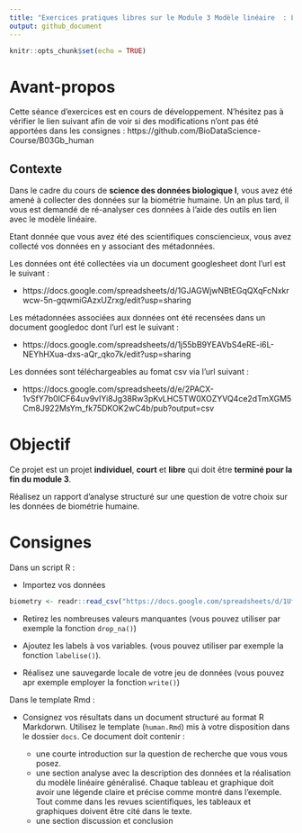```yaml
---
title: "Exercices pratiques libres sur le Module 3 Modèle linéaire  : La biométrie humaine"
output: github_document
---
```


<!--- do not edit readme.md ---->

```r
knitr::opts_chunk$set(echo = TRUE)
```

# Avant-propos

Cette séance d'exercices est en cours de développement. N'hésitez pas à vérifier le lien suivant afin de voir si des modifications n'ont pas été apportées dans les consignes : https://github.com/BioDataScience-Course/B03Gb_human

## Contexte 

Dans le cadre du cours de **science des données biologique I**, vous avez été amené à collecter des données sur la biométrie humaine. Un an plus tard, il vous est demandé de ré-analyser ces données à l'aide des outils en lien avec le modèle linéaire. 

Etant donnée que vous avez été des scientifiques consciencieux, vous avez collecté vos données en y associant des métadonnées.

Les données ont été collectées via un document googlesheet dont l'url est le suivant : 

- https://docs.google.com/spreadsheets/d/1GJAGWjwNBtEGqQXqFcNxkrwcw-5n-gqwmiGAzxUZrxg/edit?usp=sharing

Les métadonnées associées aux données ont été recensées dans un document googledoc dont l'url est le suivant :

- https://docs.google.com/spreadsheets/d/1j55bB9YEAVbS4eRE-i6L-NEYhHXua-dxs-aQr_qko7k/edit?usp=sharing

Les données sont téléchargeables au fomat csv via l'url suivant : 

- https://docs.google.com/spreadsheets/d/e/2PACX-1vSfY7b0ICF64uv9vIYi8Jg38Rw3pKvLHC5TW0XOZYVQ4ce2dTmXGM5Cm8J922MsYm_fk75DKOK2wC4b/pub?output=csv

# Objectif

Ce projet est un projet **individuel**, **court** et **libre** qui doit être **terminé pour la fin du module 3**. 

Réalisez un rapport d'analyse structuré sur une question de votre choix sur les données de biométrie humaine.

# Consignes

Dans un script R :

- Importez vos données 

```r
biometry <- readr::read_csv("https://docs.google.com/spreadsheets/d/1UfpZvx1_nd7d10vIMAfGVZ1vWyIuzeiKxPL0jfkNSQM/export?format=csv", locale = readr::locale(decimal_mark = ","))
```

- Retirez les nombreuses valeurs manquantes (vous pouvez utiliser par exemple la fonction `drop_na()`)

- Ajoutez les labels à vos variables. (vous pouvez utiliser par exemple la fonction `labelise()`).

- Réalisez une sauvegarde locale de votre jeu de données (vous pouvez apr exemple employer la fonction `write()`)

Dans le template Rmd :

- Consignez vos résultats dans un document structuré au format R Markdorwn. Utilisez le template (`human.Rmd`) mis à votre disposition dans le dossier `docs`. Ce document doit contenir : 

  - une courte introduction sur la question de recherche que vous vous posez. 
  - une section analyse avec la description des données et la réalisation du modèle linéaire généralisé. Chaque tableau et graphique doit avoir une légende claire et précise comme montré dans l'exemple. Tout comme dans les revues scientifiques, les tableaux et graphiques doivent être cité dans le texte. 
  - une section discussion et conclusion 
  
